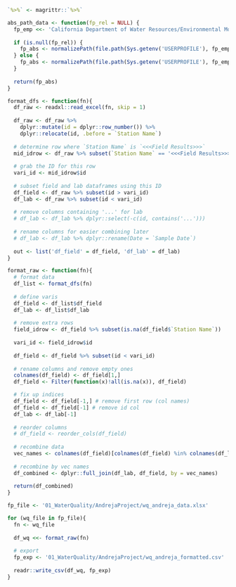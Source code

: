 

```r
`%>%` <- magrittr::`%>%`

abs_path_data <- function(fp_rel = NULL) {
  fp_emp <<- 'California Department of Water Resources/Environmental Monitoring Program - Documents/Water Quality/Database Migration'
  
  if (is.null(fp_rel)) {
    fp_abs <- normalizePath(file.path(Sys.getenv('USERPROFILE'), fp_emp))
  } else {
    fp_abs <- normalizePath(file.path(Sys.getenv('USERPROFILE'), fp_emp, fp_rel))
  }
  
  return(fp_abs)
}

format_dfs <- function(fn){
  df_raw <- readxl::read_excel(fn, skip = 1)
  
  df_raw <- df_raw %>%
    dplyr::mutate(id = dplyr::row_number()) %>%
    dplyr::relocate(id, .before = `Station Name`) 
  
  # determine row where `Station Name` is `<<<Field Results>>>`
  mid_idrow <- df_raw %>% subset(`Station Name` == '<<<Field Results>>>')
  
  # grab the ID for this row
  vari_id <- mid_idrow$id
  
  # subset field and lab dataframes using this ID
  df_field <- df_raw %>% subset(id > vari_id)
  df_lab <- df_raw %>% subset(id < vari_id)
  
  # remove columns containing '...' for lab
  # df_lab <- df_lab %>% dplyr::select(-c(id, contains('...'))) 
  
  # rename columns for easier combining later
  # df_lab <- df_lab %>% dplyr::rename(Date = `Sample Date`)
  
  out <- list('df_field' = df_field, 'df_lab' = df_lab)
}

format_raw <- function(fn){
  # format data
  df_list <- format_dfs(fn)
  
  # define varis
  df_field <- df_list$df_field
  df_lab <- df_list$df_lab
  
  # remove extra rows
  field_idrow <- df_field %>% subset(is.na(df_field$`Station Name`))
  
  vari_id <- field_idrow$id
  
  df_field <- df_field %>% subset(id < vari_id)
  
  # rename columns and remove empty ones
  colnames(df_field) <- df_field[1,]
  df_field <- Filter(function(x)!all(is.na(x)), df_field)

  # fix up indices
  df_field <- df_field[-1,] # remove first row (col names)
  df_field <- df_field[-1] # remove id col
  df_lab <- df_lab[-1]
  
  # reorder columns
  # df_field <- reorder_cols(df_field)
  
  # recombine data
  vec_names <- colnames(df_field)[colnames(df_field) %in% colnames(df_lab)]
  
  # recombine by vec names
  df_combined <- dplyr::full_join(df_lab, df_field, by = vec_names)
  
  return(df_combined)
}
```

```r
fp_file <- '01_WaterQuality/AndrejaProject/wq_andreja_data.xlsx'

for (wq_file in fp_file){
  fn <- wq_file
  
  df_wq <<- format_raw(fn)
  
  # export
  fp_exp <- '01_WaterQuality/AndrejaProject/wq_andreja_formatted.csv'
  
  readr::write_csv(df_wq, fp_exp)
}
```

